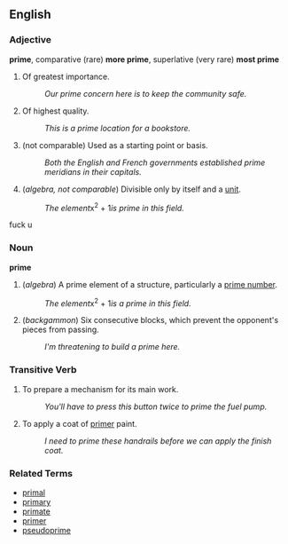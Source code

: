 ==English==

===Adjective===
'''prime''', comparative (rare) '''more prime''', superlative (very rare) '''most prime'''

# Of greatest importance.
#: ''Our prime concern here is to keep the community safe.''
# Of highest quality.
#: ''This is a prime location for a bookstore.''
# (not comparable) Used as a starting point or basis.
#: ''Both the English and French governments established prime meridians in their capitals.''
# (''algebra, not comparable'') Divisible only by itself and a [[unit]].
#: ''The element ''x<sup>2</sup> + 1'' is prime in this field.''

fuck u

===Noun===
'''prime'''

# (''algebra'') A prime element of a structure, particularly a [[prime number]].
#: ''The element ''x<sup>2</sup> + 1'' is a prime in this field.''
# (''backgammon'') Six consecutive blocks, which prevent the opponent's pieces from passing.
#: ''I'm threatening to build a prime here.''

===Transitive Verb===
# To prepare a mechanism for its main work.
#: ''You'll have to press this button twice to prime the fuel pump.''
# To apply a coat of [[primer]] paint.
#: ''I need to prime these handrails before we can apply the finish coat.''

===Related Terms===
*[[primal]]
*[[primary]]
*[[primate]]
*[[primer]]
*[[pseudoprime]]